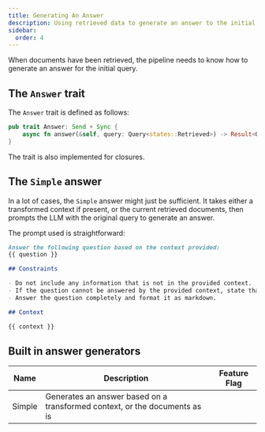 ```yaml
---
title: Generating An Answer
description: Using retrieved data to generate an answer to the initial query
sidebar:
  order: 4
---
```


When documents have been retrieved, the pipeline needs to know how to generate an answer for the initial query.

## The `Answer` trait

The `Answer` trait is defined as follows:

```rust
pub trait Answer: Send + Sync {
    async fn answer(&self, query: Query<states::Retrieved>) -> Result<Query<states::Answered>>;
}
```

The trait is also implemented for closures.

## The `Simple` answer

In a lot of cases, the `Simple` answer might just be sufficient. It takes either a transformed context if present, or the current retrieved documents, then prompts
the LLM with the original query to generate an answer.

The prompt used is straightforward:

```markdown
Answer the following question based on the context provided:
{{ question }}

## Constraints

- Do not include any information that is not in the provided context.
- If the question cannot be answered by the provided context, state that it cannot be answered.
- Answer the question completely and format it as markdown.

## Context

{{ context }}
```

## Built in answer generators

<small>

| Name   | Description                                                                | Feature Flag |
| ------ | -------------------------------------------------------------------------- | ------------ |
| Simple | Generates an answer based on a transformed context, or the documents as is |              |

</small>
